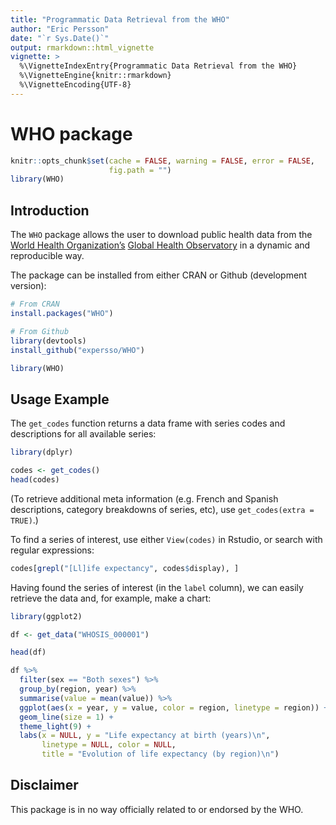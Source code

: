 ```yaml
---
title: "Programmatic Data Retrieval from the WHO"
author: "Eric Persson"
date: "`r Sys.Date()`"
output: rmarkdown::html_vignette
vignette: >
  %\VignetteIndexEntry{Programmatic Data Retrieval from the WHO}
  %\VignetteEngine{knitr::rmarkdown}
  %\VignetteEncoding{UTF-8}
---
```


# WHO package

```r
knitr::opts_chunk$set(cache = FALSE, warning = FALSE, error = FALSE, 
                      fig.path = "")
library(WHO)
```

## Introduction

The `WHO` package allows the user to download public health data from the 
[World Health Organization's](http://www.WHO.int/) 
[Global Health Observatory](http://www.WHO.int/gho/en/) 
in a dynamic and reproducible way.

The package can be installed from either CRAN or Github (development version):

```r
# From CRAN
install.packages("WHO")

# From Github
library(devtools)
install_github("expersso/WHO")

library(WHO)
```

## Usage Example

The `get_codes` function returns a data frame with series codes and descriptions
for all available series:

```r
library(dplyr)

codes <- get_codes()
head(codes)
```

(To retrieve additional meta information (e.g. French and Spanish descriptions,
category breakdowns of series, etc), use `get_codes(extra = TRUE)`.)

To find a series of interest, use either `View(codes)` in Rstudio, or search
with regular expressions:

```r
codes[grepl("[Ll]ife expectancy", codes$display), ]
```

Having found the series of interest (in the `label` column), we can easily
retrieve the data and, for example, make a chart:

```r
library(ggplot2)

df <- get_data("WHOSIS_000001")

head(df)

df %>% 
  filter(sex == "Both sexes") %>% 
  group_by(region, year) %>%
  summarise(value = mean(value)) %>% 
  ggplot(aes(x = year, y = value, color = region, linetype = region)) +
  geom_line(size = 1) +
  theme_light(9) +
  labs(x = NULL, y = "Life expectancy at birth (years)\n", 
       linetype = NULL, color = NULL,
       title = "Evolution of life expectancy (by region)\n")
```

## Disclaimer

This package is in no way officially related to or endorsed by the WHO.